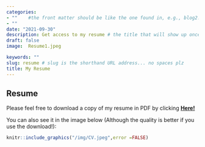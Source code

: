 ```yaml
---
categories:  
- ""    #the front matter should be like the one found in, e.g., blog2.md. It cannot be like the normal Rmd we used
- ""
date: "2021-09-30"
description: Get access to my resume # the title that will show up once someone gets to this page
draft: false
image:  Resume1.jpeg

keywords: ""
slug: resume # slug is the shorthand URL address... no spaces plz
title: My Resume
---
```


## Resume 

Please feel free to download a copy of my resume in PDF by clicking [**Here!**](/pdf/CV.pdf) 

You can also see it in the image below (Although the quality is better if you use the download!):
  
```r
knitr::include_graphics("/img/CV.jpeg",error =FALSE)
```

